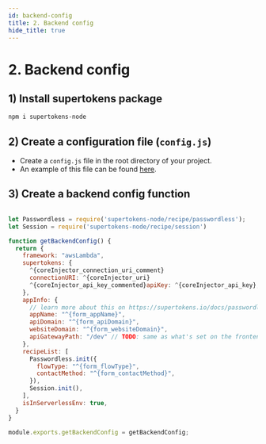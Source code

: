 ```yaml
---
id: backend-config
title: 2. Backend config
hide_title: true
---
```



# 2. Backend config

## 1) Install supertokens package
```bash
npm i supertokens-node
```

## 2) Create a configuration file (`config.js`)
- Create a `config.js` file in the root directory of your project.
- An example of this file can be found [here](https://github.com/supertokens/supertokens-auth-react/blob/master/examples/with-aws-lambda/backend/config.js).


## 3) Create a backend config function

<AppInfoForm
    askForAppName={true}
    askForAPIDomain={true}
    askForWebsiteDomain={true}>

<PasswordlessBackendForm>
<CoreInjector>

```jsx title="config.js"

let Passwordless = require('supertokens-node/recipe/passwordless');
let Session = require('supertokens-node/recipe/session')

function getBackendConfig() {
  return {
    framework: "awsLambda",
    supertokens: {
      ^{coreInjector_connection_uri_comment}
      connectionURI: ^{coreInjector_uri}
      ^{coreInjector_api_key_commented}apiKey: ^{coreInjector_api_key},
    },
    appInfo: {
      // learn more about this on https://supertokens.io/docs/passwordless/appinfo
      appName: "^{form_appName}",
      apiDomain: "^{form_apiDomain}",
      websiteDomain: "^{form_websiteDomain}",
      apiGatewayPath: "/dev" // TODO: same as what's set on the frontend config
    },
    recipeList: [
      Passwordless.init({
        flowType: "^{form_flowType}",
        contactMethod: "^{form_contactMethod}",
      }),
      Session.init(),
    ],
    isInServerlessEnv: true,
  }
}

module.exports.getBackendConfig = getBackendConfig;

```

</CoreInjector>
</PasswordlessBackendForm>

</AppInfoForm>